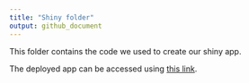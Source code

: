 ```yaml
---
title: "Shiny folder"
output: github_document
---
```


This folder contains the code we used to create our shiny app.

The deployed app can be accessed using [this link](https://hanjimin06.shinyapps.io/furredflies/).